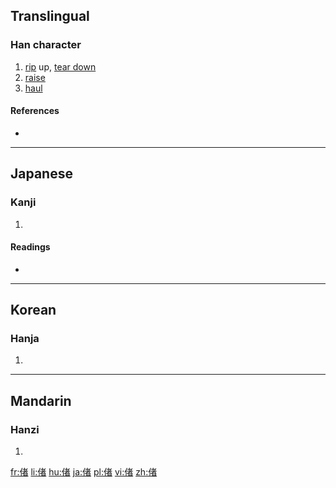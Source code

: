 ==Translingual==

===Han character===
{{Han char|rn=9|rad=人|as=09|sn=11|four=|canj=人十大日 (OJKA)|ids=⿰[[亻]][[者]]}}

# [[rip]] up, [[tear down]]
# [[raise]]
# [[haul]]

====References====
* {{Han ref|kx=0110.240|dkj=00856|dj=0236.080|hdz=10186.120|uh=5056|ud=20566}}

----

==Japanese==

===Kanji===
{{ja-kanji|grade=|rs=人09}}

# {{defn|lang=ja|sort=人09}}

====Readings====
* {{ja-readings|on=[[しゃ]] (sha)|kun=[[さて]] (sate)}}

----

==Korean==

===Hanja===
{{ko-hanja|hangeul=차|rv=cha|mr=ch'a}}

# {{defn|lang=ko|sort=人09}}

----

==Mandarin==

===Hanzi===
{{cmn-hanzi|pin=[[chě]] ([[che3]])|wg=ch'e<sup>3</sup>}}

# {{defn|lang=cmn|sort=人09}}

[[fr:偖]]
[[li:偖]]
[[hu:偖]]
[[ja:偖]]
[[pl:偖]]
[[vi:偖]]
[[zh:偖]]